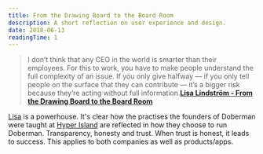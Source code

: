 ```yaml
---
title: From the Drawing Board to the Board Room
description: A short reflection on user experience and design.
date: 2018-06-13
readingTime: 1
---
```


>I don’t think that any CEO in the world is smarter than their employees. For this to work, you have to make people understand the full complexity of an issue. If you only give halfway — if you only tell people on the surface that they can contribute — it’s a bigger risk because they’re acting without full information.**<a href="https://99u.adobe.com/articles/59229/from-the-drawing-board-to-the-board-room">Lisa Lindström - From the Drawing Board to the Board Room</a>**

<a href="https://twitter.com/lisalindstrm">Lisa</a> is a powerhouse. It's clear how the practises the founders of Doberman were taught at <a href="/no-classes">Hyper Island</a> are reflected in how they choose to run Doberman. Transparency, honesty and trust. When trust is honest, it leads to success. This applies to both companies as well as products/apps.
